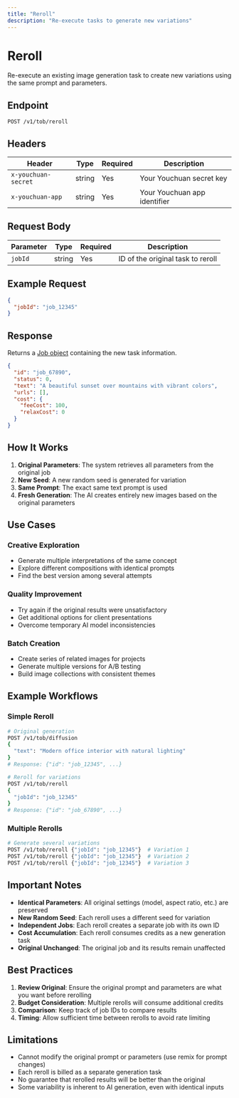 ```yaml
---
title: "Reroll"
description: "Re-execute tasks to generate new variations"
---
```


# Reroll

Re-execute an existing image generation task to create new variations using the same prompt and parameters.

## Endpoint

```
POST /v1/tob/reroll
```

## Headers

| Header | Type | Required | Description |
|--------|------|----------|-------------|
| `x-youchuan-secret` | string | Yes | Your Youchuan secret key |
| `x-youchuan-app` | string | Yes | Your Youchuan app identifier |

## Request Body

| Parameter | Type | Required | Description |
|-----------|------|----------|-------------|
| `jobId` | string | Yes | ID of the original task to reroll |

## Example Request

```json
{
  "jobId": "job_12345"
}
```

## Response

Returns a [Job object](/api/schemas/job) containing the new task information.

```json
{
  "id": "job_67890",
  "status": 0,
  "text": "A beautiful sunset over mountains with vibrant colors",
  "urls": [],
  "cost": {
    "feeCost": 100,
    "relaxCost": 0
  }
}
```

## How It Works

1. **Original Parameters**: The system retrieves all parameters from the original job
2. **New Seed**: A new random seed is generated for variation
3. **Same Prompt**: The exact same text prompt is used
4. **Fresh Generation**: The AI creates entirely new images based on the original parameters

## Use Cases

### Creative Exploration
- Generate multiple interpretations of the same concept
- Explore different compositions with identical prompts
- Find the best version among several attempts

### Quality Improvement
- Try again if the original results were unsatisfactory
- Get additional options for client presentations
- Overcome temporary AI model inconsistencies

### Batch Creation
- Create series of related images for projects
- Generate multiple versions for A/B testing
- Build image collections with consistent themes

## Example Workflows

### Simple Reroll
```bash
# Original generation
POST /v1/tob/diffusion
{
  "text": "Modern office interior with natural lighting"
}
# Response: {"id": "job_12345", ...}

# Reroll for variations
POST /v1/tob/reroll
{
  "jobId": "job_12345"
}
# Response: {"id": "job_67890", ...}
```

### Multiple Rerolls
```bash
# Generate several variations
POST /v1/tob/reroll {"jobId": "job_12345"}  # Variation 1
POST /v1/tob/reroll {"jobId": "job_12345"}  # Variation 2
POST /v1/tob/reroll {"jobId": "job_12345"}  # Variation 3
```

## Important Notes

- **Identical Parameters**: All original settings (model, aspect ratio, etc.) are preserved
- **New Random Seed**: Each reroll uses a different seed for variation
- **Independent Jobs**: Each reroll creates a separate job with its own ID
- **Cost Accumulation**: Each reroll consumes credits as a new generation task
- **Original Unchanged**: The original job and its results remain unaffected

## Best Practices

1. **Review Original**: Ensure the original prompt and parameters are what you want before rerolling
2. **Budget Consideration**: Multiple rerolls will consume additional credits
3. **Comparison**: Keep track of job IDs to compare results
4. **Timing**: Allow sufficient time between rerolls to avoid rate limiting

## Limitations

- Cannot modify the original prompt or parameters (use remix for prompt changes)
- Each reroll is billed as a separate generation task
- No guarantee that rerolled results will be better than the original
- Some variability is inherent to AI generation, even with identical inputs